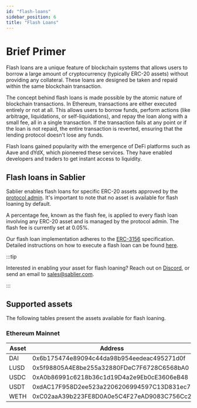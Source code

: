 ```yaml
---
id: "flash-loans"
sidebar_position: 6
title: "Flash Loans"
---
```



# Brief Primer

Flash loans are a unique feature of blockchain systems that allows users to borrow a large amount of cryptocurrency
(typically ERC-20 assets) without providing any collateral. These loans are designed be taken and repaid within the same
blockchain transaction.

The concept behind flash loans is made possible by the atomic nature of blockchain transactions. In Ethereum,
transactions are either executed entirely or not at all. This allows users to borrow funds, perform actions (like
arbitrage, liquidations, or self-liquidations), and repay the loan along with a small fee, all in a single transaction.
If the transaction fails at any point or if the loan is not repaid, the entire transaction is reverted, ensuring that
the lending protocol doesn't lose any funds.

Flash loans gained popularity with the emergence of DeFi platforms such as Aave and dYdX, which pioneered these
services. They have enabled developers and traders to get instant access to liquidity.

## Flash loans in Sablier

Sablier enables flash loans for specific ERC-20 assets approved by the [protocol admin](/docs/concepts/05-admin.md).
It's important to note that no asset is available for flash loaning by default.

A percentage fee, known as the flash fee, is applied to every flash loan involving any ERC-20 asset and is managed by
the protocol admin. The flash fee is currently set at 0.05%.

Our flash loan implementation adheres to the [ERC-3156](https://eips.ethereum.org/EIPS/eip-3156) specification. Detailed
instructions on how to execute a flash loan can be found [here](/docs/contracts/v2/guides/05-flash-loans.md).

:::tip

Interested in enabling your asset for flash loaning? Reach out on <a href={links.discord}>Discord</a>, or send an email
to [sales@sablier.com](mailto:sales@sablier.com).

:::

## Supported assets

The following tables present the assets available for flash loaning.

### Ethereum Mainnet

| Asset | Address                                    |
| ----- | ------------------------------------------ |
| DAI   | 0x6b175474e89094c44da98b954eedeac495271d0f |
| LUSD  | 0x5f98805A4E8be255a32880FDeC7F6728C6568bA0 |
| USDC  | 0xA0b86991c6218b36c1d19D4a2e9Eb0cE3606eB48 |
| USDT  | 0xdAC17F958D2ee523a2206206994597C13D831ec7 |
| WETH  | 0xC02aaA39b223FE8D0A0e5C4F27eAD9083C756Cc2 |
